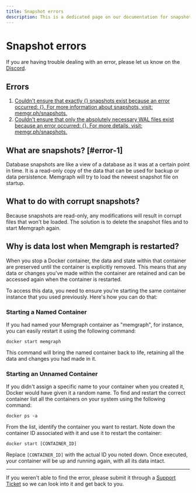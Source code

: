 ```yaml
---
title: Snapshot errors
description: This is a dedicated page on our documentation for snapshot errors. You can also explore what to do with corrupt snapshots, as well as learn why data is lost when Memgraph is restarted.
---
```



# Snapshot errors

<Callout type="info">
If you are having trouble dealing with an error, please let us know on the <a href="https://www.discord.gg/memgraph"
target="_blank">Discord</a>.
</Callout>

## Errors

1. [Couldn't ensure that exactly {} snapshots exist because an error occurred:
   {}. For more information about snapshots, visit: memgr.ph/snapshots.](#error-1)
2. [Couldn't ensure that only the absolutely necessary WAL files exist because an
   error occurred: {}. For more details, visit: memgr.ph/snapshots.](#error-1)

## What are snapshots? [#error-1]

Database snapshots are like a view of a database as it was at a certain point in
time. It is a read-only copy of the data that can be used for backup or data
persistence. Memgraph will try to load the newest snapshot file on startup.

## What to do with corrupt snapshots?

Because snapshots are read-only, any modifications will result in corrupt
files that won't be loaded. The solution is to delete the snapshot files and to
start Memgraph again.

## Why is data lost when Memgraph is restarted?

When you stop a Docker container, the data and state within that container are
preserved until the container is explicitly removed. This means that any data or
changes you've made within the container are retained and can be accessed again
when the container is restarted. 

To access this data, you need to ensure you're starting the same container
instance that you used previously. Here's how you can do that:

### Starting a Named Container

If you had named your Memgraph container as "memgraph", for instance, you can
easily restart it using the following command:

```
docker start memgraph
```

This command will bring the named container back to life, retaining all the data
and changes you had made in it.

### Starting an Unnamed Container

If you didn't assign a specific name to your container when you created it,
Docker would have given it a random name. To find and restart the correct
container list all the containers on your system using the following command:

```
docker ps -a
```

From the list, identify the container you want to restart. Note down the
container ID associated with it and use it to restart the container:

```
docker start [CONTAINER_ID]
```

Replace `[CONTAINER_ID]` with the actual ID you noted down. Once executed, your
container will be up and running again, with all its data intact.

---

<Callout type="info">
If you weren't able to find the error, please submit it through a <a href="https://support.memgraph.com"
target="_blank">Support Ticket</a> so we can look into it and get back to you.
</Callout>

